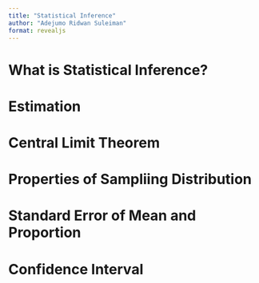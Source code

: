 ```yaml
---
title: "Statistical Inference"
author: "Adejumo Ridwan Suleiman"
format: revealjs
---
```


# What is Statistical Inference?


# Estimation


# Central Limit Theorem


# Properties of Sampliing Distribution


# Standard Error of Mean and Proportion


# Confidence Interval

